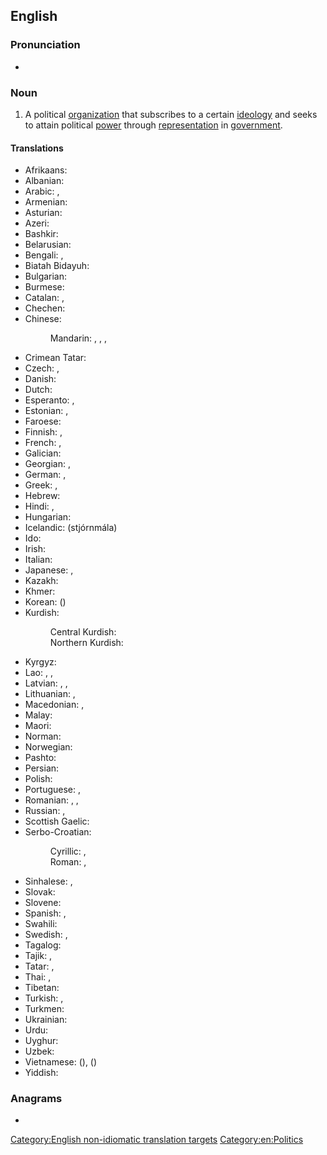 ==English==
{{wikipedia}}

===Pronunciation===
* {{audio|En-uk-political party.ogg|Audio (UK)|lang=en}}

===Noun===
{{en-noun|political parties}}

# A political [[organization]] that subscribes to a certain [[ideology]] and seeks to attain political [[power]] through [[representation]] in [[government]].

====Translations====
{{trans-top|political organization}}
* Afrikaans: {{t|af|party}}
* Albanian: {{t+|sq|parti}}
* Arabic: {{t|ar|حِزْب سِيَاسِيّ|m}}, {{t|ar|حِزْب|m}}
* Armenian: {{t+|hy|կուսակցություն}}
* Asturian: {{t|ast|partíu|m}}
* Azeri: {{t+|az|partiya}}
* Bashkir: {{t|ba|фирҡә}}
* Belarusian: {{t|be|па́ртыя|f}}
* Bengali: {{t+|bn|দল|tr=dôl|sc=Beng}}, {{t|bn|পার্টি|tr=parţi|sc=Beng}}
* Biatah Bidayuh: {{t|bth|patii}}
* Bulgarian: {{t+|bg|па́ртия|f}}
* Burmese: {{t+|my|ပါတီ|sc=Mymr}}
* Catalan: {{t|ca|partit polític|m}}, {{t+|ca|partit|m}}
* Chechen: {{t|ce|парти}}
* Chinese:
*: Mandarin: {{t+|cmn|政黨|sc=Hani}}, {{t+|cmn|政党|tr=zhèngdǎng|sc=Hani}}, {{qualifier|suffix}} {{t+|cmn|黨|alt=-黨|sc=Hani}}, {{t+|cmn|党|tr=-dǎng|alt=-党|sc=Hani}}
* Crimean Tatar: {{t|crh|siyasiy fırqa}}
* Czech: {{t+|cs|politická strana|f}}, {{t+|cs|strana|f}}
* Danish: {{t|da|parti|n}}
* Dutch: {{t+|nl|partij|f}}
* Esperanto: {{t|eo|politiko partio}}, {{t+|eo|partio}}
* Estonian: {{t|et|erakond}}, {{t+|et|partei}}
* Faroese: {{t|fo|flokkur|m}}
* Finnish: {{t|fi|[[poliittinen]] [[puolue]]}}, {{t+|fi|puolue}}
* French: {{t+|fr|parti politique}}, {{t+|fr|parti|m}}
* Galician: {{t|gl|partido político|m}}
* Georgian: {{t|ka|პარტია}}, {{t|ka|პოლიტიკური პარტია}}
* German: {{t|de|[[politische]] [[Partei]]|f}}, {{t+|de|Partei|f}}
* Greek: {{t|el|πολιτικό κόμμα|n}}, {{qualifier|colloquial}} {{t+|el|κόμμα|n}}
* Hebrew: {{t+|he|מפלגה|tr=miflagá}}
* Hindi: {{t+|hi|दल|m|tr=dal|sc=Deva}}, {{t+|hi|पार्टी|f|tr=pārṭī|sc=Deva}}
* Hungarian: {{t+|hu|párt}}
* Icelandic: (stjórnmála) {{t|is|flokk}}
* Ido: {{t+|io|partiso}}
* Irish: {{t|ga|páirtí|m}}
* Italian: {{t+|it|partito|n}}
* Japanese: {{t+|ja|政党|tr=せいとう, seitō|sc=Jpan}}, {{qualifier|suffix}} {{t+|ja|党|tr=-とう, -tō|alt=-党|sc=Jpan}}
* Kazakh: {{t+|kk|партия|sc=Cyrl}}
* Khmer: {{t|km|គណបក្ស|sc=Khmr|tr=kʊən pak}}
* Korean: {{t+|ko|정당|sc=Hang}} ({{t+|ko|政黨|sc=Hani}})
* Kurdish:
*: Central Kurdish: {{t|ckb|پارتی|sc=ku-Arab}}
*: Northern Kurdish: {{t+|kmr|partî|f}}
{{trans-mid}}
* Kyrgyz: {{t+|ky|партия}}
* Lao: {{t|lo|ກ້ຳ}}, {{t|lo|ພວກ}}, {{t|lo|ພັກ}}
* Latvian: {{t|lv|politiska partija|f}}, {{t|lv|politiskā partija|f}}, {{t|lv|partija|f}}
* Lithuanian: {{t|lt|politinė partija|f}}, {{t+|lt|partija|f}}
* Macedonian: {{t|mk|политичка партија|f}}, {{t|mk|стра́на}}
* Malay: {{t+|ms|parti}}
* Maori: {{t|mi|rōpū tōrangapū}}
* Norman: {{t|nrf|parti|m}}
* Norwegian: {{t+|no|parti|n}}
* Pashto: {{t-needed|ps}}
* Persian: {{t+|fa|حزب|tr=hezb|sc=fa-Arab}}
* Polish: {{t+|pl|partia|f}}
* Portuguese: {{t|pt|partido político|m}}, {{t+|pt|partido|m}}
* Romanian: {{t|ro|partide politice|n-p}}, {{t|ro|partid politic|n}}, {{t+|ro|partid|n}}
* Russian: {{t|ru|полити́ческая па́ртия|f}}, {{t+|ru|па́ртия|f}}
* Scottish Gaelic: {{t|gd|pàirtidh|m}}
* Serbo-Croatian:
*: Cyrillic: {{t|sh|странка|f}}, {{t|sh|партија|f}}
*: Roman: {{t+|sh|stranka|f}}, {{t+|sh|partija|f}}
* Sinhalese: {{t|si|පක්ෂය}}, {{t|si|පාටිය}}
* Slovak: {{t|sk|strana|f}}
* Slovene: {{t+|sl|stranka|f}}
* Spanish: {{t|es|partido político|m}}, {{t+|es|partido|m}}
* Swahili: {{t+|sw|chama}}
* Swedish: {{t+|sv|politiskt parti|n}}, {{t+|sv|parti|n}}
* Tagalog: {{t|tl|lapian}}
* Tajik: {{t+|tg|партия|sc=Cyrl}}, {{t+|tg|ҳизб}}
* Tatar: {{t+|tt|фирка}}, {{t|tt|партия}}
* Thai: {{t+|th|พรรคการเมือง|tr=pák gaan meuang|sc=Thai}}, {{t+|th|พรรค|tr=pák}}
* Tibetan: {{t|bo|ཚོགས་པ}}
* Turkish: {{t+|tr|parti}}, {{t|tr|siyasî parti}}
* Turkmen: {{t|tk|partiýa}}
* Ukrainian: {{t|uk|па́ртія|f}}
* Urdu: {{t|ur|پارٹی|f|tr=pārṭī|sc=ur-Arab}}
* Uyghur: {{t|ug|پارتىيە}}
* Uzbek: {{t+|uz|partiya}}
* Vietnamese: {{t|vi|chánh đảng}} ({{t|vi|政黨}}), {{t+|vi|đảng}} ({{t|vi|黨}})
* Yiddish: {{t|yi|פּאַרטיי|f}}
{{trans-bottom}}

===Anagrams===
* {{anagrams|en|party political}}

[[Category:English non-idiomatic translation targets]]
[[Category:en:Politics]]